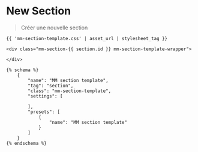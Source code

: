 # New Section
> Créer une nouvelle section

```liquid showLineNumbers
{{ 'mm-section-template.css' | asset_url | stylesheet_tag }}

<div class="mm-section-{{ section.id }} mm-section-template-wrapper">
	
</div>

{% schema %}
    {
        "name": "MM section template",
        "tag": "section",
        "class": "mm-section-template",
        "settings": [
            
        ],
        "presets": [
            {
                "name": "MM section template"
            }
        ]
    }
{% endschema %}
```